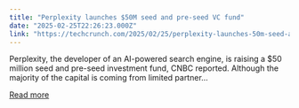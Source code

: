 ```yaml
---
title: "Perplexity launches $50M seed and pre-seed VC fund"
date: "2025-02-25T22:26:23.000Z"
link: "https://techcrunch.com/2025/02/25/perplexity-launches-50m-seed-and-pre-seed-vc-fund/"
---
```


Perplexity, the developer of an AI-powered search engine, is raising a $50 million seed and pre-seed investment fund, CNBC reported. Although the majority of the capital is coming from limited partner...

[Read more](https://techcrunch.com/2025/02/25/perplexity-launches-50m-seed-and-pre-seed-vc-fund/)
